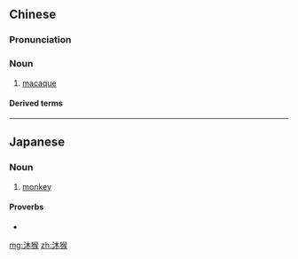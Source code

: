 ==Chinese==
{{zh-forms}}

===Pronunciation===
{{zh-pron
|m=mùhóu,er=y
|c=muk6 hau4
|cat=n
}}

===Noun===
{{zh-noun}}

# {{lb|zh|literary}} [[macaque]]

====Derived terms====
{{zh-der|沐猴冠冕|沐猴而冠|沐猴衣冠|衣冠沐猴}}

----

==Japanese==
{{ja-kanjitab|もく|こう|k1=もっ|yomi=o}}

===Noun===
{{ja-noun|もっこう}}

# [[monkey]]

====Proverbs====
{{der-top|Proverbs}}
* {{ja-r|沐猴にして冠す|もっこう に して かんす}}
{{der-bottom}}

[[mg:沐猴]]
[[zh:沐猴]]